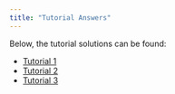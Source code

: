 ```yaml
---
title: "Tutorial Answers"
---
```


Below, the tutorial solutions can be found:

- [Tutorial 1](tutorials/tutorial1/tutorial1_solutions.pdf)
- [Tutorial 2](tutorials/tutorial2/tutorial2_solutions.pdf)
- [Tutorial 3](tutorials/tutorial3/tutorial3_solutions.pdf)